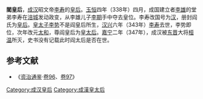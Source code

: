'''閻皇后'''，[[成汉|成汉]]昭文帝[[李寿|李寿]]的[[皇后|皇后]]。[[玉恒|玉恒]]四年（338年）四月，成国建立者[[李雄_(十六国)|李雄]]的堂弟李寿在[[涪城|涪城]]发动政变，从李雄儿子[[李期|李期]]手中夺去皇位。李寿改国号为[[成汉|汉]]，册封阎氏为[[皇后|皇后]]。[[皇太子|皇太子]][[李势|李势]]不是阎皇后所生，[[汉兴|汉兴]]六年（343年）[[李寿|李寿]]去世，李势即位，次年改元[[太和_(李势)|太和]]，尊阎皇后为[[皇太后|皇太后]]。[[嘉宁|嘉宁]]二年（347年），成汉被[[东晋|东晋]]大将[[桓温|桓温]]所灭，史书没有记载此时阎太后是否在世。

==参考文献==
*《[[资治通鉴|资治通鉴]]·[[s:資治通鑑/卷096|卷96]]、[[s:資治通鑑/卷097|卷97]]》

{{start box}} 
{{s-before|[[阎皇后_(李期)|阎皇后]]}} 
{{s-title|[[:Category:成汉皇后|成汉皇后]]|338年—343年}} 
{{s-after|[[李皇后_(李势)|李皇后]]}} 
{{end box}}

{{十六國成漢及秦國皇后}}

[[Category:成汉皇后|Category:成汉皇后]]
[[Category:成漢皇太后|Category:成漢皇太后]]